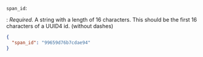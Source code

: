 `span_id`: 

: _Required_. A string with a length of 16 characters. This should be the first 16 characters of a UUID4 id. (without dashes)

  ```json
  {
    "span_id": "99659d76b7cdae94"
  }
  ```